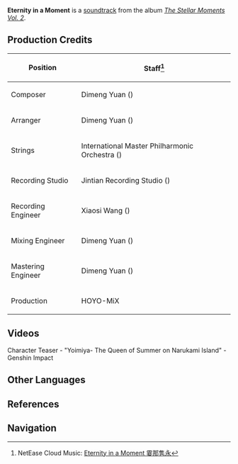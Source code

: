 {{Soundtrack Infobox
|title          =
|image          = The Stellar Moments Vol. 2.png
|album          = The Stellar Moments Vol. 2
|number         = 13
|featured       =
|featured2      =
|featured3      =
|featured_disc  =
|featured_disc2 =
|featured_disc3 =
|youtube_id     = hopQXbkXm94
|youtube_time   = 1137
|spotify_id     = 3Inkkjvl4toS3ygca6XdBx
|played_in      = Character Teaser
|during         = [https://youtu.be/watch?v=AtqToYEE5r4 Character Teaser - "Yoimiya: The Queen of Summer on Narukami Island"]
|domain         =
|previous       = Muji-Muji Chaos!
|next           = Blossoms of Summer Night
}}
'''Eternity in a Moment''' is a [[soundtrack]] from the album ''[[The Stellar Moments Vol. 2]]''.

==Production Credits==
{| class="wikitable" style="text-align:left; height:0.5em"
! Position
! Staff<ref>NetEase Cloud Music: [https://music.163.com/#/song?id=1913533271 Eternity in a Moment 霎那隽永]</ref>
|-
! Composer
| Dimeng Yuan ({{Lang|zh=苑迪萌|mini=1}})
|-
! Arranger
| Dimeng Yuan ({{Lang|zh=苑迪萌|mini=1}})
|-
! Strings
| International Master Philharmonic Orchestra ({{Lang|zh=国际首席爱乐乐团|mini=1}})
|-
! Recording Studio
| Jintian Recording Studio ({{Lang|zh=金田录音棚|mini=1}})
|-
! Recording Engineer
| Xiaosi Wang ({{Lang|zh=王小四|mini=1}})
|-
! Mixing Engineer
| Dimeng Yuan ({{Lang|zh=苑迪萌|mini=1}})
|-
! Mastering Engineer
| Dimeng Yuan ({{Lang|zh=苑迪萌|mini=1}})
|-
! Production
| HOYO-MiX
|}

==Videos==
<gallery hideaddbutton="true" captionalign="center">
Character Teaser - "Yoimiya- The Queen of Summer on Narukami Island" - Genshin Impact
</gallery>

==Other Languages==
{{Other Languages|default_hidden = 1
|en      = Eternity in a Moment
|zhs     = 霎那隽永
|zhs_rm  = Shà'nà Juànyǒng
|zht     = 霎那雋永
|zht_rm  = Shà'nà Juànyǒng
|ja      = 瞬きの永遠
|ja_rm   = Matataki no Eien
}}

==References==
{{Reflist}}

==Navigation==
{{Soundtrack Navbox|The Stellar Moments}}